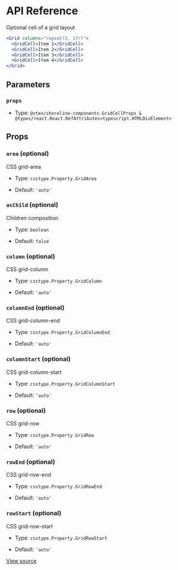 # API Reference

Optional cell of a grid layout

```jsx
<Grid columns="repeat(3, 1fr)">
  <GridCell>Item 1</GridCell>
  <GridCell>Item 2</GridCell>
  <GridCell>Item 3</GridCell>
  <GridCell>Item 4</GridCell>
</Grid>
```

## Parameters

### `props`

- Type: `@vtex/shoreline-components.GridCellProps & @types/react.React.RefAttributes<typescript.HTMLDivElement>`

## Props

### `area` (optional)

CSS grid-area

- Type: `csstype.Property.GridArea`

- Default: `'auto'`

### `asChild` (optional)

Children composition

- Type: `boolean`

- Default: `false`

### `column` (optional)

CSS grid-column

- Type: `csstype.Property.GridColumn`

- Default: `'auto'`

### `columnEnd` (optional)

CSS grid-column-end

- Type: `csstype.Property.GridColumnEnd`

- Default: `'auto'`

### `columnStart` (optional)

CSS grid-column-start

- Type: `csstype.Property.GridColumnStart`

- Default: `'auto'`

### `row` (optional)

CSS grid-row

- Type: `csstype.Property.GridRow`

- Default: `'auto'`

### `rowEnd` (optional)

CSS grid-row-end

- Type: `csstype.Property.GridRowEnd`

- Default: `'auto'`

### `rowStart` (optional)

CSS grid-row-start

- Type: `csstype.Property.GridRowStart`

- Default: `'auto'`

[View source](https://github.com/vtex/shoreline/blob/2e31bd62b/packages/components/src/grid/grid-cell.tsx#L17)
